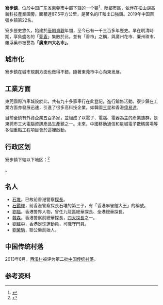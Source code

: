 {{中国乡级行政区|44/19/00/109/000
| 总面积 = 87.5平方公里
|行政区类别 = [[行政建制镇|鎮]]
}}
'''寮步鎮'''，位於[[中国|中国]][[广东省|广东省]][[東莞市|東莞市]]中部下辖的一个[[镇|镇]]<ref>{{PRC admin/ref sgc|{{PRC admin/parent|44/19/00/109/000}}}}</ref>，毗鄰市區，依伴在松山湖高新科技產業園旁。面積達87.5平方公里，是著名的IT和出口強鎮。2019年中国百强乡镇第22名。

寮步歷史悠久，始建於[[唐朝|唐朝]][[貞觀|貞觀]]年間，至今已有一千三百多年歷史。早在明清時期，享負盛名的「[[莞香|莞香]]」集散於此，並有「香市」之稱，與廣州花市、廉州珠市、羅浮藥市被譽為'''「廣東四大名市」'''。

== 城市化 ==

寮步鎮在城市規劃方面也做得不錯，隨著東莞市中心向東发展。

== 工業方面 ==

東莞國際汽車城設於此，共有九十多家車行在此登記，進行銷售活動。寮步鎮在工業方面亦發展迅速，引進了很多高科技企業，如韓國[[三星電子|三星]]和香港[[偉易達|偉易達]]。

目前全鎮有外資企業五百多家，並組成了以電子、電腦、電器為主的產業族群，是東莞市三大電腦資訊產品生產鎮之一。未來，中國移動通信和星城電子數碼廣場等多個重點工程項目會於這裡啟動。

== 行政区划 ==

寮步镇下辖以下地区：<ref>{{PRC admin/ref sgc|44/19/00/111/000}}</ref>

{{PRC admin/children|44/19/00/111/000}}。

== 名人 ==
* [[石堆|石堆]]，已故前香港警察[[探長|探長]]。
* [[石鑑輝|石鑑輝]]，前香港警察探長石堆的第三子，有「香港麻雀館大王」的稱號。
* [[劉福_(探長)|劉福]]，香港警界人物，曾任九龍區總華探長、全港總華探長。
* [[韓森_(香港)|韓森]]，香港警察前總華探長，[[四大探長|四大探長]]之一。
* [[劉建中_(足球運動員)|劉建中]]，香港足球運動員，司職守門員。
* [[劉榮駒|劉榮駒]]，聯公樂創始人。

==中国传统村落==
2013年8月，[[西溪村|西溪村]]被评为第二批[[中国传统村落|中国传统村落]]。

== 参考资料 ==
{{reflist}}

{{PRC admin/navcat|44/19/00/111/000}}
